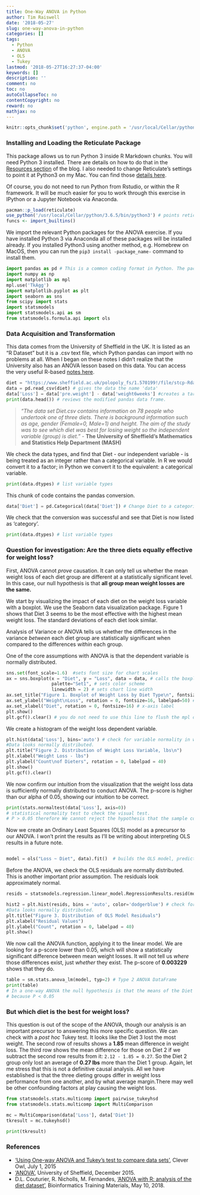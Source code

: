 ```yaml
---
title: One-Way ANOVA in Python
author: Tim Raiswell
date: '2018-05-27'
slug: one-way-anova-in-python
categories: []
tags:
  - Python
  - ANOVA
  - OLS
  - Tukey
lastmod: '2018-05-27T16:27:37-04:00'
keywords: []
description: ''
comment: no
toc: no
autoCollapseToc: no
contentCopyright: no
reward: no
mathjax: no
---
```


```r
knitr::opts_chunk$set('python', engine.path = '/usr/local/Cellar/python/3.6.5/bin/python3')
```


### Installing and Loading the Reticulate Package
This package allows us to run Python 3 inside R Markdown chunks. You will need Python 3 installed. There are details on how to do that in the [Resources section](/resources/) of the blog. I also needed to change Reticulate's settings to point it at Python3 on my Mac. You can find those [details here](https://rstudio.github.io/reticulate/articles/versions.html).

Of course, you do not need to run Python from Rstudio, or within the R framework. It will be much easier for you to work through this exercise in IPython or a Jupyter Notebook via Anaconda.

```r
pacman::p_load(reticulate)
use_python('/usr/local/Cellar/python/3.6.5/bin/python3') # points reticulate at Python3 
funcs <- import_builtins()
```

We import the relevant Python packages for the ANOVA exercise. If you have installed Python 3 via Anaconda all of these packages will be installed already. If you installed Python3 using another method, e.g. Homebrew on MacOS, then you can run the `pip3 install -package_name-` command to install them. 
```python
import pandas as pd # This is a common coding format in Python. The package is imported using a shorter name format so that function calls are faster to type. 
import numpy as np
import matplotlib as mpl
mpl.use('TkAgg')
import matplotlib.pyplot as plt 
import seaborn as sns
from scipy import stats
import statsmodels
import statsmodels.api as sm
from statsmodels.formula.api import ols

```
  
  
### Data Acquisition and Transformation
This data comes from the University of Sheffield in the UK. It is listed as an "R Dataset" but it is a .csv text file, which Python pandas can import with no problems at all. When I began on these notes I didn't realize that the University also has an ANOVA lesson based on this data. You can access the very useful R-based [notes here](https://www.sheffield.ac.uk/polopoly_fs/1.536445!/file/MASH_ANOVA_in_R.pdf).  


```python
diet = "https://www.sheffield.ac.uk/polopoly_fs/1.570199!/file/stcp-Rdataset-Diet.csv" # reads in data
data = pd.read_csv(diet) # gives the data the name 'data'
data['Loss'] = data['pre.weight'] - data['weight6weeks'] #creates a target variable of weight loss. 
print(data.head()) # reviews the modified pandas data frame.
```

> *"The data set Diet.csv contains information on 78 people who undertook one of three diets. There is background information such as age, gender (Female=0, Male=1) and height. The aim of the study was to see which diet was best for losing weight so the independent variable (group) is diet."* - **The University of Sheffield's Mathematics and Statistics Help Department (MASH)**  


We check the data types, and find that Diet - our independent variable - is being treated as an integer rather than a categorical variable. In R we would convert it to a factor; in Python we convert it to the equivalent: a categorical variable.  

```python
print(data.dtypes) # list variable types 
```

This chunk of code contains the pandas conversion.  


```python
data['Diet'] = pd.Categorical(data['Diet']) # Change Diet to a categorical variable
```

We check that the conversion was successful and see that Diet is now listed as 'category'.  


```python
print(data.dtypes) # list variable types 
```

### Question for investigation: Are the three diets equally effective for weight loss?

First, ANOVA cannot *prove* causation. It can only tell us whether the mean weight loss of each diet group are different at a statistically significant level. In this case, our null hypothesis is that **all group mean weight losses are the same.** 

We start by visualizing the impact of each diet on the weight loss variable with a boxplot. We use the Seaborn data visualization package.  Figure 1 shows that Diet 3 seems to be the most effective with the highest mean weight loss. The standard deviations of each diet look similar. 

Analysis of Variance or ANOVA tells us whether the differences in the variance *between* each diet group are statistically significant when compared to the differences *within* each group.

One of the core assumptions with ANOVA is that the dependent variable is normally distributed. 

```python
sns.set(font_scale=1.6)  #sets font size for chart scales
ax = sns.boxplot(x = "Diet", y = "Loss", data = data, # calls the boxplot
                 palette="Set1", # sets color scheme 
                 linewidth = 2) # sets chart line width
ax.set_title("Figure 1. Boxplot of Weight Loss by Diet Type\n", fontsize=16) # title 
ax.set_ylabel("Weight\nLoss", rotation = 0, fontsize=16, labelpad=50) # y-axis label
ax.set_xlabel("Diet", rotation = 0, fontsize=16) # x-axis label
plt.show()
plt.gcf().clear() # you do not need to use this line to flush the mpl cache if you're running this in pure Python (as opposed to through R). If I don't run this line, box chart elements merged with  histogram below. 
```

We create a histogram of the weight loss dependent variable. 

```python
plt.hist(data['Loss'], bins='auto') # check for variable normality in weight loss dependent variable. 
#Data looks normally distributed.
plt.title("Figure 2. Distribution of Weight Loss Variable, lbs\n")
plt.xlabel("Weight Loss - lbs")
plt.ylabel("Count\nof Dieters", rotation = 0, labelpad = 40)
plt.show()
plt.gcf().clear() 
```

We now confirm our intuition from the visualization that the weight loss data is sufficiently normally distributed to conduct ANOVA. The p-score is higher than our alpha of 0.05, showing our intuition to be correct. 

```python
print(stats.normaltest(data['Loss'], axis=0))
# statistical normality test to check the visual test. 
# P > 0.05 therefore We cannot reject the hypothesis that the sample comes from a population which has a normal distribution
```

Now we create an Ordinary Least Squares (OLS) model as a precursor to our ANOVA. I won't print the results as I'll be writing about interpreting OLS results in a future note. 
```python
```


```python
model = ols("Loss ~ Diet", data).fit()  # builds the OLS model, predicting weight loss with diet type.
```

Before the ANOVA, we check the OLS residuals are normally distributed. This is another important prior assumption. The residuals look approximately normal. 
```python
resids = statsmodels.regression.linear_model.RegressionResults.resid(model) # grabs the residual values from the OLS model

hist2 = plt.hist(resids, bins = 'auto', color='dodgerblue') # check for variable normality in weight loss dependent variable. 
#Data looks normally distributed.
plt.title("Figure 3. Distribution of OLS Model Residuals")
plt.xlabel("Residual Values")
plt.ylabel("Count", rotation = 0, labelpad = 40)
plt.show()
```


We now call the ANOVA function, applying it to the linear model. We are looking for a p-score lower than 0.05, which will show a statistically significant difference between mean weight losses. It will not tell us *where* those differences exist, just *whether* they exist. The p-score of **0.003229** shows that they do.  

```python
table = sm.stats.anova_lm(model, typ=2) # Type 2 ANOVA DataFrame
print(table) 
# In a one-way ANOVA the null hypothesis is that the means of the Diet types are equal. We can reject that hypothesis
# because P < 0.05 
```


### But which diet is the best for weight loss?  

This question is out of the scope of the ANOVA, though our analysis is an important precursor to answering this more specific question. We can check with a *post hoc* Tukey test. It looks like the Diet 3 lost the most weight. The second row of results shows a **1.85** mean difference in weight loss. The third row shows the mean difference for those on Diet 2 if we subtract the second row results from it: `2.12 - 1.85 = 0.27`. So the Diet 2 group only lost an average of **0.27 lbs** more than the Diet 1 group. Again, let me stress that this is not a definitive causal analysis. All we have established is that the three dieting groups differ in weight loss performance from one another, and by what average margin.There may well be other confounding factors at play causing the weight loss.  


```python
from statsmodels.stats.multicomp import pairwise_tukeyhsd
from statsmodels.stats.multicomp import MultiComparison

mc = MultiComparison(data['Loss'], data['Diet'])
tkresult = mc.tukeyhsd()
 
print(tkresult)
```

### References  
<ul>
<li> ['Using One-way ANOVA and Tukey's test to compare data sets'](http://cleverowl.uk/2015/07/01/using-one-way-anova-and-tukeys-test-to-compare-data-sets/), Clever Owl, July 1, 2015
<li> ['ANOVA'](https://www.sheffield.ac.uk/mash/statistics2/anova), University of Sheffield, December 2015.
<li> D.L. Couturier, R. Nicholls, M. Fernandes, ['ANOVA with R: analysis of the diet dataset'](https://bioinformatics-core-shared-training.github.io/linear-models-r/ANOVA.html), Bioinformatics Training Materials, May 10, 2018.
</ul>
